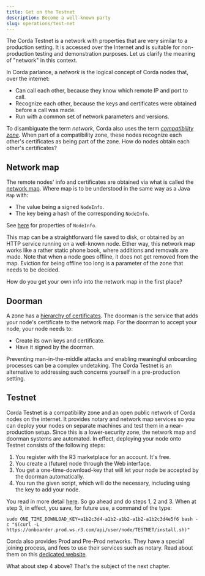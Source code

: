 ```yaml
---
title: Get on the Testnet  
description: Become a well-known party  
slug: operations/test-net
---
```


The Corda Testnet is a network with properties that are very similar to a production setting. It is accessed over the Internet and is suitable for non-production testing and demonstration purposes. Let us clarify the meaning of "network" in this context.

In Corda parlance, a _network_ is the logical concept of Corda nodes that, over the internet:

* Can call each other, because they know which remote IP and port to call.
* Recognize each other, because the keys and certificates were obtained before a call was made.
* Run with a common set of network parameters and versions.

To disambiguate the term _network_, Corda also uses the term [_compatibility zone_](https://docs.corda.net/docs/corda-os/4.3/compatibility-zones.html). When part of a compatibility zone, these nodes recognize each other's certificates as being part of the zone. How do nodes obtain each other's certificates?

## Network map

The remote nodes' info and certificates are obtained via what is called the [network map](https://docs.corda.net/docs/corda-os/4.3/network-map.html). Where map is to be understood in the same way as a Java `Map` with:

* The value being a signed `NodeInfo`. 
* The key being a hash of the corresponding `NodeInfo`.

See [here](https://api.corda.net/api/corda-os/4.4/html/api/kotlin/corda/net.corda.core.node/-node-info/index.html) for properties of `NodeInfo`.

This map can be a straightforward file saved to disk, or obtained by an HTTP service running on a well-known node. Either way, this network map works like a rather static phone book, where additions and removals are made. Note that when a node goes offline, it does not get removed from the map. Eviction for being offline too long is a parameter of the zone that needs to be decided.

How do you get your own info into the network map in the first place?

## Doorman

A zone has a [hierarchy of certificates](https://docs.corda.net/docs/corda-os/4.3/cipher-suites.html). The doorman is the service that adds your node's certificate to the network map. For the doorman to accept your node, your node needs to:

* Create its own keys and certificate.
* Have it signed by the doorman.

Preventing man-in-the-middle attacks and enabling meaningful onboarding processes can be a complex undetaking. The Corda Testnet is an alternative to addressing such concerns yourself in a pre-production setting.

## Testnet

Corda Testnet is a compatibility zone and an open public network of Corda nodes on the internet. It provides notary and network map services so you can deploy your nodes on separate machines and test them in a near-production setup. Since this is a lower-security zone, the network map and doorman systems are automated. In effect, deploying your node onto Testnet consists of the following steps:

1. You register with the R3 marketplace for an account. It's free.
2. You create a (future) node through the Web interface.
3. You get a one-time-download-key that will let your node be accepted by the doorman automatically.
4. You run the given script, which will do the necessary, including using the key to add your node.

You read in more detail [here](https://docs.corda.net/docs/corda-os/4.3/corda-testnet-intro.html). So go ahead and do steps 1, 2 and 3. When at step 3, in effect, you save, for future use, a command of the type:

```shell
sudo ONE_TIME_DOWNLOAD_KEY=a1b2c3d4-a1b2-a1b2-a1b2-a1b2c3d4e5f6 bash -c "$(curl -L https://onboarder.prod.ws.r3.com/api/user/node/TESTNET/install.sh)"
```

Corda also provides Prod and Pre-Prod networks. They have a special joining process, and fees to use their services such as  notary. Read about them on this [dedicated website](https://corda.network/).

What about step 4 above? That's the subject of the next chapter.
